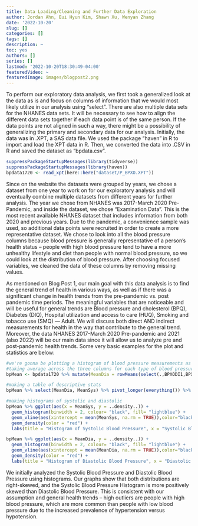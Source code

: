 ```yaml
---
title: Data Loading/Cleaning and Further Data Exploration
author: Jordan Ahn, Eui Hyun Kim, Shawn Xu, Wenyan Zhang
date: '2022-10-20'
slug: []
categories: []
tags: []
description: ~
toc: yes
authors: []
series: []
lastmod: '2022-10-20T18:30:49-04:00'
featuredVideo: ~
featuredImage: images/blogpost2.png
---
```


To perform our exploratory data analysis, we first took a generalized look at the data as is and focus on columns of information that we would most likely utilize in our analysis using “select”. There are also multiple data sets for the NHANES data sets. It will be necessary to see how to align the different data sets together if each data point is of the same person. If the data points are not aligned in such a way, there might be a possibility of generalizing the primary and secondary data for our analysis. Initially, the data was in .XPT, a SAS data file. We used the package “haven” in R to import and load the XPT data in R. Then, we converted the data into .CSV in R and saved the dataset as “bpdata.csv”. 

```r
suppressPackageStartupMessages(library(tidyverse))
suppressPackageStartupMessages(library(haven))
bpdata1720 <- read_xpt(here::here("dataset/P_BPXO.XPT"))
```

Since on the website the datasets were grouped by years, we chose a dataset from one year to work on for our exploratory analysis and will eventually combine multiple datasets from different years for further analysis. The year we chose from NHANES was 2017-March 2020 Pre-Pandemic, and inside the dataset, we chose “Examination Data”. This is the most recent available NHANES dataset that includes information from both 2020 and previous years. Due to the pandemic, a convenience sample was used, so additional data points were recruited in order to create a more representative dataset. We chose to look into all the blood pressure columns because blood pressure is generally representative of a person’s health status – people with high blood pressure tend to have a more unhealthy lifestyle and diet than people with normal blood pressure, so we could look at the distribution of blood pressure. After choosing focused variables, we cleaned the data of these columns by removing missing values. 

As mentioned on Blog Post 1, our main goal with this data analysis is to find the general trend of health in various ways, as well as if there was a significant change in health trends from the pre-pandemic vs. post pandemic time periods. The meaningful variables that are noticeable and will be useful for general trends are Blood pressure and cholesterol (BPQ), Diabetes (DIQ), Hospital utilization and access to care (HUQ), Smoking and tobacco use (SMQ) — Adult. We will discuss both direct AND indirect measurements for health in the way that contribute to the general trend. Moreover, the data NHANES 2017-March 2020 Pre-pandemic and 2021 (also 2022) will be our main data since it will allow us to analyze pre and post-pandemic health trends. Some very basic examples for the plot and statistics are below:

```r
#we're gonna be plotting a histogram of blood pressure measurements as well as reporting some descriptive stats for BP
#taking average across the three columns for each type of blood pressure measurement
bpMean <- bpdata1720 %>% mutate(MeanDia = rowMeans(select(.,BPXODI1,BPXODI2,BPXODI3), na.rm = TRUE)) %>% mutate(MeanSys = rowMeans(select(.,BPXOSY1,BPXOSY2,BPXOSY3), na.rm = TRUE))

#making a table of descriptive stats
bpMean %>% select(MeanDia, MeanSys) %>% pivot_longer(everything()) %>% mutate(Blood_Pressure_Type = str_replace(name,"MeanSys","Systolic"), name = str_replace(name,"MeanDia","Diastolic")) %>% group_by(Blood_Pressure_Type) %>% summarise(Mean = mean(value, na.rm = TRUE), Median = median(value, na.rm = TRUE), IQR = IQR(value, na.rm = TRUE)) %>% knitr::kable()
```

```r
#making histograms of systolic and diastolic
bpMean %>% ggplot(aes(x = MeanSys, y = ..density..)) +
  geom_histogram(binwidth = 2, colour= "black", fill= "lightblue") +
  geom_vline(aes(xintercept = mean(MeanSys, na.rm = TRUE)),color="black", linetype="dashed", size=1) +
  geom_density(color = "red") +
  labs(title = "Histogram of Systolic Blood Pressure", x = "Systolic Blood Pressure (mmHg)", y = "Density") 

bpMean %>% ggplot(aes(x = MeanDia, y = ..density..)) +
  geom_histogram(binwidth = 2, colour= "black", fill= "lightblue") +
  geom_vline(aes(xintercept = mean(MeanDia, na.rm = TRUE)),color="black", linetype="dashed", size=1) +
  geom_density(color = "red") +
  labs(title = "Histogram of Diastolic Blood Pressure", x = "Diastolic Blood Pressure (mmHg)", y = "Density") 
```

We initially analyzed the Systolic Blood Pressure and Diastolic Blood Pressure using histograms. Our graphs show that both distributions are right-skewed, and the Systolic Blood Pressure Histogram is more positively skewed than Diastolic Blood Pressure. This is consistent with our assumption and general health trends – high outliers are people with high blood pressure, which are more common than people with low blood pressure due to the increased prevalence of hypertension versus hypotension. 